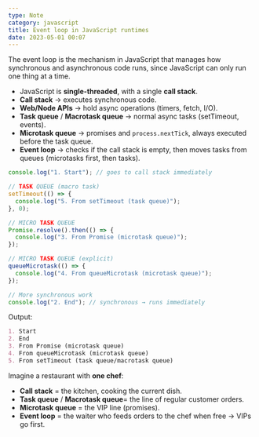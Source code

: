 ```yaml
---
type: Note
category: javascript
title: Event loop in JavaScript runtimes
date: 2023-05-01 00:07
---
```


The event loop is the mechanism in JavaScript that manages how synchronous and asynchronous code runs, since JavaScript can only run one thing at a time.
*   JavaScript is **single-threaded**, with a single **call stack**.
*   **Call stack** → executes synchronous code.
*   **Web/Node APIs** → hold async operations (timers, fetch, I/O).
*   **Task queue** / **Macrotask queue** → normal async tasks (setTimeout, events).
*   **Microtask queue** → promises and `process.nextTick`, always executed before the task queue.
*   **Event loop** → checks if the call stack is empty, then moves tasks from queues (microtasks first, then tasks).

```javascript
console.log("1. Start"); // goes to call stack immediately

// TASK QUEUE (macro task)
setTimeout(() => {
  console.log("5. From setTimeout (task queue)");
}, 0);

// MICRO TASK QUEUE
Promise.resolve().then(() => {
  console.log("3. From Promise (microtask queue)");
});

// MICRO TASK QUEUE (explicit)
queueMicrotask(() => {
  console.log("4. From queueMicrotask (microtask queue)");
});

// More synchronous work
console.log("2. End"); // synchronous → runs immediately
```

Output:

```markdown
1. Start
2. End
3. From Promise (microtask queue)
4. From queueMicrotask (microtask queue)
5. From setTimeout (task queue/macrotask queue)
```

Imagine a restaurant with **one chef**:
*   **Call stack** = the kitchen, cooking the current dish.
*   **Task queue** / **Macrotask queue**\= the line of regular customer orders.
*   **Microtask queue** = the VIP line (promises).
*   **Event loop** = the waiter who feeds orders to the chef when free → VIPs go first.